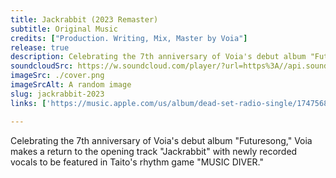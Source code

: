 ```yaml
---
title: Jackrabbit (2023 Remaster)
subtitle: Original Music
credits: ["Production. Writing, Mix, Master by Voia"]
release: true
description: Celebrating the 7th anniversary of Voia's debut album "Futuresong," Voia makes a return to the opening track "Jackrabbit" with newly recorded vocals to be featured in Taito's rhythm game "MUSIC DIVER."
soundcloudSrc: https://w.soundcloud.com/player/?url=https%3A//api.soundcloud.com/tracks/1827074085&color=%23ff5500&auto_play=false&hide_related=false&show_comments=true&show_user=true&show_reposts=false&show_teaser=true
imageSrc: ./cover.png
imageSrcAlt: A random image
slug: jackrabbit-2023
links: ['https://music.apple.com/us/album/dead-set-radio-single/1747568941', 'https://music.apple.com/us/album/dead-set-radio-single/1747568941', 'https://music.apple.com/us/album/dead-set-radio-single/1747568941', 'https://music.apple.com/us/album/dead-set-radio-single/1747568941']

---
```


Celebrating the 7th anniversary of Voia's debut album "Futuresong," Voia makes a return to the opening track "Jackrabbit" with newly recorded vocals to be featured in Taito's rhythm game "MUSIC DIVER."
